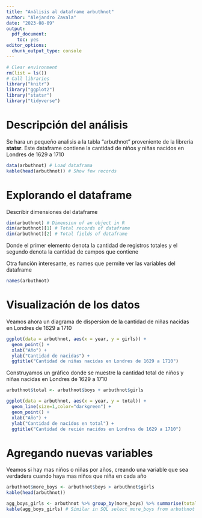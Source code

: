 ```yaml
---
title: "Análisis al dataframe arbuthnot"
author: "Alejandro Zavala"
date: "2023-08-09"
output: 
  pdf_document: 
    toc: yes
editor_options: 
  chunk_output_type: console
---
```



```r
# Clear environment
rm(list = ls())
# Call libraries
library("knitr")
library("ggplot2")
library("statsr")
library("tidyverse")
```

\newpage

# Descripción del análisis

Se hara un pequeño analisis a la tabla "arbuthnot" proveniente de la libreria **statsr**.
Este dataframe contiene la cantidad de niños y niñas nacidos en Londres de 1629 a 1710

```r
data(arbuthnot) # Load dataframa
kable(head(arbuthnot)) # Show few records
```

# Explorando el dataframe

Describir dimensiones del dataframe

```r
dim(arbuthnot) # Dimension of an object in R
dim(arbuthnot)[1] # Total records of dataframe
dim(arbuthnot)[2] # Total fields of dataframe
```

Donde el primer elemento denota la cantidad de registros totales y el segundo denota la cantidad de campos que contiene

Otra función interesante, es names que permite ver las variables del dataframe

```r
names(arbuthnot)
```

\newpage

# Visualización de los datos

Veamos ahora un diagrama de dispersion de la cantidad de niñas nacidas en Londres de 1629 a 1710

```r
ggplot(data = arbuthnot, aes(x = year, y = girls)) +
  geom_point() +
  xlab("Año") +
  ylab("Cantidad de nacidas") +
  ggtitle("Cantidad de niñas nacidas en Londres de 1629 a 1710")
```

Construyamos un gráfico donde se muestre la cantidad total de niños y niñas nacidas en Londres de 1629 a 1710

```r
arbuthnot$total <- arbuthnot$boys + arbuthnot$girls

ggplot(data = arbuthnot, aes(x = year, y = total)) +
  geom_line(size=1,color="darkgreen") +
  geom_point() +
  xlab("Año") +
  ylab("Cantidad de nacidos en total") +
  ggtitle("Cantidad de recién nacidos en Londres de 1629 a 1710")
```

# Agregando nuevas variables

Veamos si hay mas niños o niñas por años, creando una variable que sea verdadera cuando haya mas niños que niña en cada año

```r
arbuthnot$more_boys <- arbuthnot$boys > arbuthnot$girls
kable(head(arbuthnot))

agg_boys_girls <- arbuthnot %>% group_by(more_boys) %>% summarise(total_count=n())
kable(agg_boys_girls) # Similar in SQL select more_boys from arbuthnot group by more_boys
```